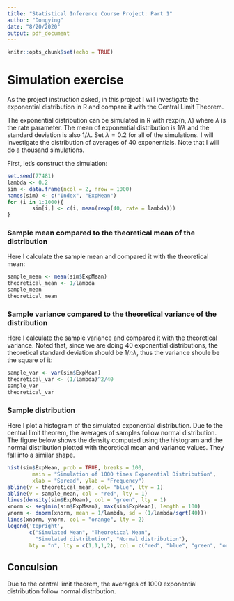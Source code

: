 ```yaml
---
title: "Statistical Inference Course Project: Part 1"
author: "Dongying"
date: "8/20/2020"
output: pdf_document
---
```


```r
knitr::opts_chunk$set(echo = TRUE)
```

# Simulation exercise

As the project instruction asked, in this project I will investigate the exponential distribution in R and compare it with the Central Limit Theorem.   

The exponential distribution can be simulated in R with rexp(n, $\lambda$) where $\lambda$ is the rate parameter. The mean of exponential distribution is $1/\lambda$ and the standard deviation is also $1/\lambda$. Set $\lambda = 0.2$ for all of the simulations. I will investigate the distribution of averages of 40 exponentials. Note that I will do a thousand simulations.  

First, let's construct the simulation:
```r
set.seed(77481)
lambda <- 0.2
sim <- data.frame(ncol = 2, nrow = 1000)
names(sim) <- c("Index", "ExpMean")
for (i in 1:1000){
        sim[i,] <- c(i, mean(rexp(40, rate = lambda)))
} 
```

### Sample mean compared to the theoretical mean of the distribution
Here I calculate the sample mean and compared it with the theoretical mean:
```r
sample_mean <- mean(sim$ExpMean)
theoretical_mean <- 1/lambda
sample_mean
theoretical_mean
```
### Sample variance compared to the theoretical variance of the distribution
Here I calculate the sample variance and compared it with the theoretical variance. Noted that, since we are doing 40 exponential distributions, the theoretical standard deviation should be $1/n\lambda$, thus the variance shoule be the square of it:
```r
sample_var <- var(sim$ExpMean)
theoretical_var <- (1/lambda)^2/40
sample_var
theoretical_var
```
### Sample distribution
Here I plot a histogram of the simulated exponential distribution. Due to the central limit theorem, the averages of samples follow normal distribution. The figure below shows the density computed using the histogram and the normal distribution plotted with theoretical mean and variance values. They fall into a similar shape.  
```r
hist(sim$ExpMean, prob = TRUE, breaks = 100, 
        main = "Simulation of 1000 times Exponential Distribution",
        xlab = "Spread", ylab = "Frequency")
abline(v = theoretical_mean, col= "blue", lty = 1)
abline(v = sample_mean, col = "red", lty = 1)
lines(density(sim$ExpMean), col = "green", lty = 1)
xnorm <- seq(min(sim$ExpMean), max(sim$ExpMean), length = 100)
ynorm <- dnorm(xnorm, mean = 1/lambda, sd = (1/lambda/sqrt(40)))
lines(xnorm, ynorm, col = "orange", lty = 2)
legend('topright', 
       c("Simulated Mean", "Theoretical Mean", 
         "Simulated distribution", "Normal distribution"),
       bty = "n", lty = c(1,1,1,2), col = c("red", "blue", "green", "orange"))
```

## Conculsion
Due to the central limit theorem, the averages of 1000 exponential distribution follow normal distribution.